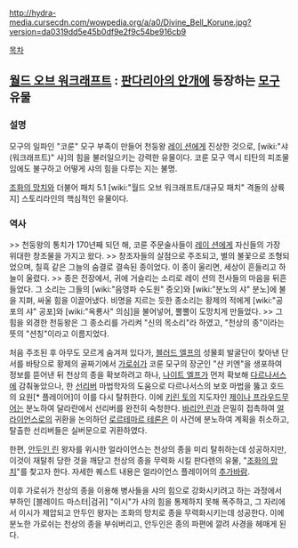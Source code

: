 http://hydra-media.cursecdn.com/wowpedia.org/a/a0/Divine_Bell_Korune.jpg?version=da0319dd5e45b0df9e2f9c54be916cb9

[[목차]]

== [[월드 오브 워크래프트]] : [[판다리아의 안개]]에 등장하는 [[모구]] 유물 ==

=== 설명 ===

모구의 일파인 "코룬" 모구 부족이 만들어 천둥왕 [[레이 션]]에게 진상한 것으로, [wiki:"샤(워크래프트)" 샤]의 힘을 불러일으키는 강력한 유물이다. 코룬 모구 역시 티탄의 피조물임에도 불구하고 어떻게 샤의 힘을 다루는 지는 불명.

[[조화의 망치]]와 더불어 패치 5.1 [wiki:"월드 오브 워크래프트/대규모 패치" 격돌의 상륙지] 스토리라인의 핵심적인 유물이다.

=== 역사 ===

>> 천둥왕의 통치가 170년째 되던 해, 코룬 주문술사들이 [[레이 션]]에게 자신들의 가장 위대한 창조물을 가지고 왔다.
>> 창조자들의 살점으로 주조되고, 별의 불꽃으로 조형되었으며, 칠흑 같은 그늘의 숨결로 결속된 종이었다. 이 종이 울리면, 세상이 흔들리고 하늘이 울렸다.
>> 종은 전장에서, 귀에 거슬리는 소리로 레이 션의 전사들의 마음을 뒤흔들었다. 그 소리는 그들의 [wiki:"음영파 수도원" 증오]와 [wiki:"분노의 샤" 분노]에 불을 지펴, 싸울 힘을 이끌어냈다. 비명을 지르는 듯한 종소리는 황제의 적에게 [wiki:"공포의 샤" 공포]와 [wiki:"옥룡사" 의심]을 불어넣어, 뿔뿔이 도망치게 만들었다.
>> 그 힘을 외경한 천둥왕은 그 종소리를 가리켜 "신의 목소리"라 하였고, "천상의 종"이라는 뜻의 "션칭"이라고 이름지었다.

처음 주조된 후 아무도 모르게 숨겨져 있다가, [[블러드 엘프]]의 성물회 발굴단이 찾아낸 단서를 바탕으로 황제의 골짜기에서 [[가로쉬]]가 코룬 모구의 장군인 "샨 키엔"을 생포하여 정보를 뜯어낸 뒤 천상의 종을 확보하려고 하나, [[나이트 엘프]]가 먼저 확보해 [[다르나서스]]에 감춰놓았으나, 한 [[선리버]] 마법학자의 도움으로 다르나서스의 보호 마법을 뚫고 호드의 요원[* 플레이어]이 이를 다시 탈취한다. 이에 [[키린 토]]의 지도자인 [[제이나 프라우드무어]]는 분노하여 달라란에서 선리버를 완전히 숙청한다. [[바리안 린]]과 은밀히 접촉하여 [[얼라이언스]]로의 귀환을 논의하던 [[로르테마르 테론]]은 이 사건에 분노하여 계획을 취소하고, 탈출한 선리버들은 실버문으로 귀환하였다.

한편, [[안두인 린]] 왕자를 위시한 얼라이언스는 천상의 종을 미리 탈취하는데 성공하지만, 이것이 재탈취 당한 것을 깨닫고 천상의 종을 무력화 시킬 판다렌의 유물, "[[조화의 망치]]"를 찾고자 한다. 자세한 퀘스트 내용은 얼라이언스 플레이어의 [[추가바람]].

이후 가로쉬가 천상의 종을 이용해 병사들을 샤의 힘으로 강화시키려고 하는 과정에서 부하인 [블레이드 마스터|검귀] "이시"가 샤의 힘을 통제하지 못해 폭주하고, 그 자리에서 이시가 제압되고 안두인 왕자는 조화의 망치로 종을 무력화시키는데 성공한다. 이에 분노한 가로쉬는 천상의 종을 부숴버리고, 안두인은 종의 파편에 깔려 사경을 헤매게 된다.

